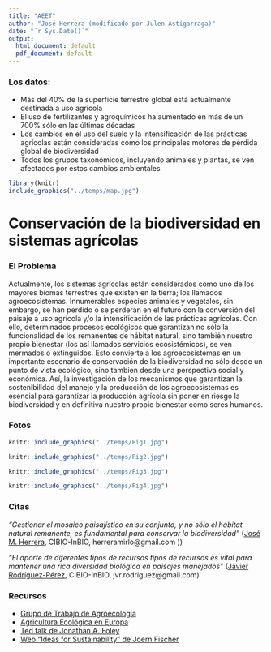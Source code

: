 ```yaml
---
title: "AEET"
author: "José Herrera (modificado por Julen Astigarraga)"
date: "`r Sys.Date()`"
output:
  html_document: default
  pdf_document: default
---
```


<!--Problemas y soluciones: 
1-pdf output: pdf es un poco conflictivo, os recomiendo instalar TinyTeX (https://yihui.org/tinytex/) si no teneis LaTeX instalado. Después de la instalación podreis crear archivos pdf. A mi tal como está el archivo ahora me genera un pdf bastante bonito.
2-calidad de las imagenes: el tamaño de los html es dependiente de las figuras (resolución + tamaño) y dado que en vuestro caso son imágenes externas (no creadas en R) no sé cómo disminuir su resolución para que pesen menos. Quizás este post os ayude en algo: http://zevross.com/blog/2017/06/19/tips-and-tricks-for-working-with-images-and-figures-in-r-markdown-documents/
Quizás haya modificado mucho el archivo, no sé... Quedaros con lo que os interese. Espero que sirva!-->

### Los datos: 

- Más del 40% de la superficie terrestre global está actualmente destinada a uso agrícola
- El uso de fertilizantes y agroquímicos ha aumentado en más de un 700% sólo en las últimas décadas
- Los cambios en el uso del suelo y la intensificación de las prácticas agrícolas están consideradas como los principales motores de pérdida global de biodiversidad
- Todos los grupos taxonómicos, incluyendo animales y plantas, se ven afectados por estos cambios ambientales

```r
library(knitr)
include_graphics("../temps/map.jpg")
```

\newpage 

Conservación de la biodiversidad en sistemas agrícolas
=======================================================================

### El Problema

Actualmente, los sistemas agrícolas están considerados como uno de los mayores biomas terrestres que existen en la tierra; los llamados agroecosistemas. Innumerables especies animales y vegetales, sin embargo, se han perdido o se perderán en el futuro con la conversión del paisaje a uso agrícola y/o la intensificación de las prácticas agrícolas. Con ello, determinados procesos ecológicos que garantizan no sólo la funcionalidad de los remanentes de hábitat natural, sino también nuestro propio bienestar (los así llamados servicios ecosistémicos), se ven mermados o extinguidos. Esto convierte a los agroecosistemas en un importante escenario de conservación de la biodiversidad no sólo desde un punto de vista ecológico, sino tambien desde una perspectiva social y económica. Así, la investigación de los mecanismos que garantizan la sostenibilidad del manejo y la producción de los agroecosistemas es esencial para garantizar la producción agrícola sin poner en riesgo la biodiversidad y en definitiva nuestro propio bienestar como seres humanos.        


### Fotos

```r
knitr::include_graphics("../temps/Fig1.jpg")
```


```r
knitr::include_graphics("../temps/Fig2.jpg")
```


```r
knitr::include_graphics("../temps/Fig3.jpg")
```


```r
knitr::include_graphics("../temps/Fig4.jpg")
```

\newpage 

### Citas {data-width=700}

_"Gestionar el mosaico paisajístico en su conjunto, y no sólo el hábitat natural remanente, es fundamental para conservar la biodiversidad"_  ([José M. Herrera](https://herreralab.org/), CIBIO-InBIO, herreramirlo@gmail.com
))   

_"El aporte de diferentes tipos de recursos tipos de recursos es vital para mantener una rica diversidad biológica en paisajes manejados"_  ([Javier Rodríguez-Pérez](), CIBIO-InBIO, jvr.rodriguez@gmail.com)   


### Recursos {data-width=340}

- [Grupo de Trabajo de Agroecología](http://www.aeet.org/Agroecologia_440_p.htm)  
- [Agricultura Ecológica en Europa](https://ec.europa.eu/agriculture/organic/index_es)  
- [Ted talk de Jonathan A. Foley](https://www.ted.com/talks/jonathan_foley_the_other_inconvenient_truth?language=es)  
- [Web "Ideas for Sustainability" de Joern Fischer](https://ideas4sustainability.wordpress.com/)  


